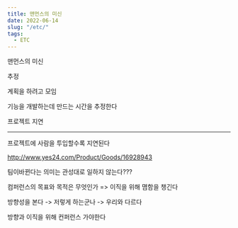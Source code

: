 ```yaml
---
title: 맨먼스의 미신
date: 2022-06-14
slug: "/etc/"
tags:
  - ETC
---
```



맨먼스의 미신 

추정

계획을 하려고 모임

기능을 개발하는데 만드는 시간을 추정한다

프로젝트 지연



---

프로젝트에 사람을 투입할수록 지연된다


http://www.yes24.com/Product/Goods/16928943



팀이바뀐다는 의미는 관성대로 일하지 않는다???



컴퍼런스의 목표와 목적은 무엇인가 => 이직을 위해 몀함을 챙긴다

방향성을 본다 -> 저렇게 하는군나 ->  우리와 다르다

방향과 이직을 위해 컨퍼런스 가야한다





